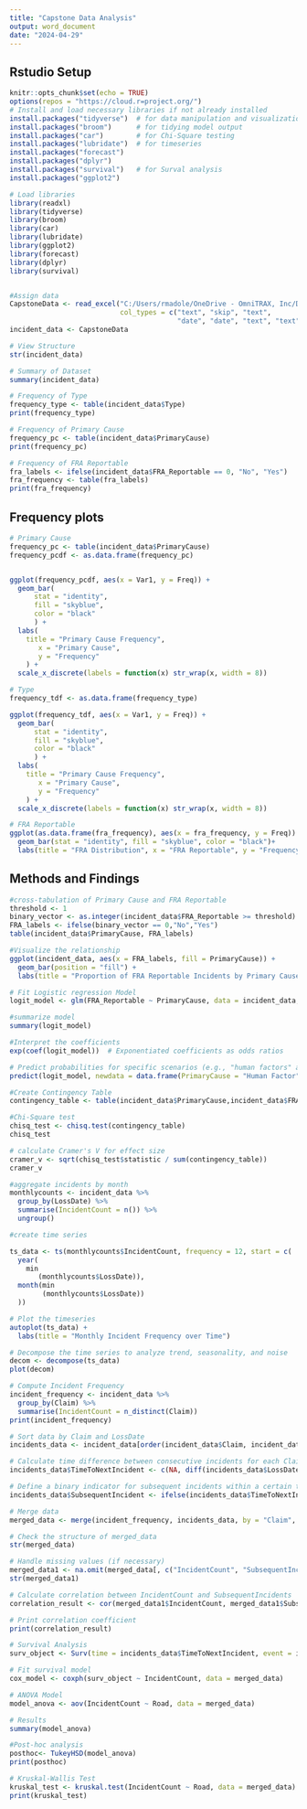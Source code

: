 ---
title: "Capstone Data Analysis"
output: word_document
date: "2024-04-29"
---
## Rstudio Setup
```{r setup, include=FALSE}
knitr::opts_chunk$set(echo = TRUE)
options(repos = "https://cloud.r=project.org/")
# Install and load necessary libraries if not already installed
install.packages("tidyverse")  # for data manipulation and visualization
install.packages("broom")      # for tidying model output
install.packages("car")        # for Chi-Square testing
install.packages("lubridate")  # for timeseries
install.packages("forecast")
install.packages("dplyr")
install.packages("survival")   # for Surval analysis
install.packages("ggplot2")

# Load libraries
library(readxl)
library(tidyverse)
library(broom)
library(car)
library(lubridate)
library(ggplot2)
library(forecast)
library(dplyr)
library(survival)


#Assign data
CapstoneData <- read_excel("C:/Users/rmadole/OneDrive - OmniTRAX, Inc/Documents/School/MIS581/CapstoneData.xlsx",
                           col_types = c("text", "skip", "text",
                                         "date", "date", "text", "text", "numeric"))
incident_data <- CapstoneData
```


```{r Exploratory Statistics,}
# View Structure
str(incident_data)

# Summary of Dataset
summary(incident_data)

# Frequency of Type
frequency_type <- table(incident_data$Type)
print(frequency_type)

# Frequency of Primary Cause
frequency_pc <- table(incident_data$PrimaryCause)
print(frequency_pc)

# Frequency of FRA Reportable
fra_labels <- ifelse(incident_data$FRA_Reportable == 0, "No", "Yes")
fra_frequency <- table(fra_labels)
print(fra_frequency)
```

## Frequency plots


```{r Frequency Plots}
# Primary Cause
frequency_pc <- table(incident_data$PrimaryCause)
frequency_pcdf <- as.data.frame(frequency_pc)


ggplot(frequency_pcdf, aes(x = Var1, y = Freq)) +
  geom_bar(
      stat = "identity", 
      fill = "skyblue",
      color = "black"
      ) +
  labs(
    title = "Primary Cause Frequency",
       x = "Primary Cause",
       y = "Frequency"
    ) +
  scale_x_discrete(labels = function(x) str_wrap(x, width = 8))

# Type
frequency_tdf <- as.data.frame(frequency_type)

ggplot(frequency_tdf, aes(x = Var1, y = Freq)) +
  geom_bar(
      stat = "identity", 
      fill = "skyblue",
      color = "black"
      ) +
  labs(
    title = "Primary Cause Frequency",
       x = "Primary Cause",
       y = "Frequency"
    ) +
  scale_x_discrete(labels = function(x) str_wrap(x, width = 8))

# FRA Reportable 
ggplot(as.data.frame(fra_frequency), aes(x = fra_frequency, y = Freq)) +
  geom_bar(stat = "identity", fill = "skyblue", color = "black")+
  labs(title = "FRA Distribution", x = "FRA Reportable", y = "Frequency")
```
## Methods and Findings
```{r Methods and Findings}
#cross-tabulation of Primary Cause and FRA Reportable
threshold <- 1
binary_vector <- as.integer(incident_data$FRA_Reportable >= threshold)
FRA_labels <- ifelse(binary_vector == 0,"No","Yes")
table(incident_data$PrimaryCause, FRA_labels)

#Visualize the relationship
ggplot(incident_data, aes(x = FRA_labels, fill = PrimaryCause)) +
  geom_bar(position = "fill") +
  labs(title = "Proportion of FRA Reportable Incidents by Primary Cause")

# Fit Logistic regression Model
logit_model <- glm(FRA_Reportable ~ PrimaryCause, data = incident_data, family = "binomial")

#summarize model
summary(logit_model)

#Interpret the coefficients
exp(coef(logit_model))  # Exponentiated coefficients as odds ratios

# Predict probabilities for specific scenarios (e.g., "human factors" as PrimaryCause)
predict(logit_model, newdata = data.frame(PrimaryCause = "Human Factor"), type = "response")

#Create Contingency Table
contingency_table <- table(incident_data$PrimaryCause,incident_data$FRA_Reportable)

#Chi-Square test
chisq_test <- chisq.test(contingency_table)
chisq_test

# calculate Cramer's V for effect size
cramer_v <- sqrt(chisq_test$statistic / sum(contingency_table))
cramer_v

#aggregate incidents by month
monthlycounts <- incident_data %>%
  group_by(LossDate) %>%
  summarise(IncidentCount = n()) %>%
  ungroup()

#create time series

ts_data <- ts(monthlycounts$IncidentCount, frequency = 12, start = c(
  year(
    min
       (monthlycounts$LossDate)),
  month(min
        (monthlycounts$LossDate))
  ))

# Plot the timeseries
autoplot(ts_data) +
  labs(title = "Monthly Incident Frequency over Time")

# Decompose the time series to analyze trend, seasonality, and noise
decom <- decompose(ts_data) 
plot(decom)

# Compute Incident Frequency
incident_frequency <- incident_data %>%
  group_by(Claim) %>%
  summarise(IncidentCount = n_distinct(Claim))
print(incident_frequency)

# Sort data by Claim and LossDate
incidents_data <- incident_data[order(incident_data$Claim, incident_data$LossDate), ]

# Calculate time difference between consecutive incidents for each Claim
incidents_data$TimeToNextIncident <- c(NA, diff(incidents_data$LossDate))

# Define a binary indicator for subsequent incidents within a certain timeframe
incidents_data$SubsequentIncident <- ifelse(incidents_data$TimeToNextIncident < 30, 1, 0)

# Merge data
merged_data <- merge(incident_frequency, incidents_data, by = "Claim", all.x = TRUE)

# Check the structure of merged_data
str(merged_data)

# Handle missing values (if necessary)
merged_data1 <- na.omit(merged_data[, c("IncidentCount", "SubsequentIncident")])
str(merged_data1)

# Calculate correlation between IncidentCount and SubsequentIncidents
correlation_result <- cor(merged_data1$IncidentCount, merged_data1$SubsequentIncident)

# Print correlation coefficient
print(correlation_result)

# Survival Analysis
surv_object <- Surv(time = incidents_data$TimeToNextIncident, event = incidents_data$SubsequentIncident)

# Fit survival model 
cox_model <- coxph(surv_object ~ IncidentCount, data = merged_data)

# ANOVA Model
model_anova <- aov(IncidentCount ~ Road, data = merged_data)

# Results
summary(model_anova)

#Post-hoc analysis
posthoc<- TukeyHSD(model_anova)
print(posthoc)

# Kruskal-Wallis Test
kruskal_test <- kruskal.test(IncidentCount ~ Road, data = merged_data)
print(kruskal_test)
```

